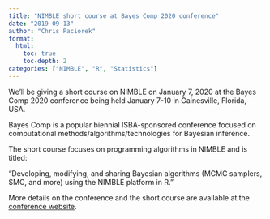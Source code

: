 ```yaml
---
title: "NIMBLE short course at Bayes Comp 2020 conference"
date: "2019-09-13"
author: "Chris Paciorek"
format:
  html:
    toc: true
    toc-depth: 2
categories: ["NIMBLE", "R", "Statistics"]
---
```


We’ll be giving a short course on NIMBLE on January 7, 2020 at the Bayes Comp 2020 conference being held January 7-10 in Gainesville, Florida, USA.

Bayes Comp is a popular biennial ISBA-sponsored conference focused on computational methods/algorithms/technologies for Bayesian inference.

The short course focuses on programming algorithms in NIMBLE and is titled:

“Developing, modifying, and sharing Bayesian algorithms (MCMC samplers, SMC, and more) using the NIMBLE platform in R.”

More details on the conference and the short course are available at the [conference website](http://users.stat.ufl.edu/~jhobert/BayesComp2020/Conf_Website).